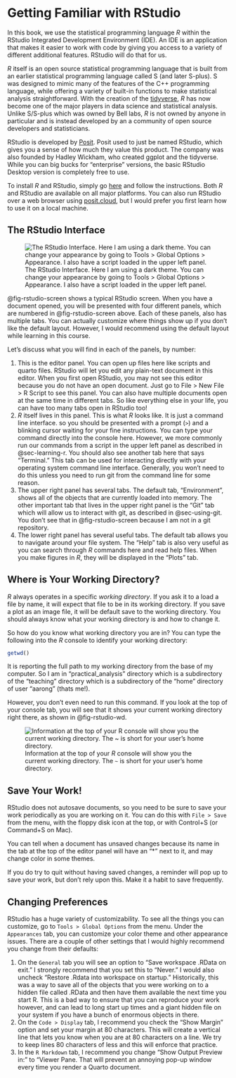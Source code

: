 # Getting Familiar with RStudio {#sec-familiar-rstudio}

In this book, we use the statistical programming language *R* within the RStudio Integrated Development Environment (IDE). An IDE is an application that makes it easier to work with code by giving you access to a variety of different additional features. RStudio will do that for us. 

*R* itself is an open source statistical programming language that is built from an earlier statistical programming language called S (and later S-plus). S was designed to mimic many of the features of the C++ programming language, while offering a variety of built-in functions to make statistical analysis straightforward. With the creation of the [tidyverse](https://www.tidyverse.org/), *R* has now become one of the major players in data science and statistical analysis. Unlike S/S-plus which was owned by Bell labs, *R* is not owned by anyone in particular and is instead developed by an a community of open source developers and statisticians.

RStudio is developed by [Posit](https://posit.co/). Posit used to just be named RStudio, which gives you a sense of how much they value this product. The company was also founded by Hadley Wickham, who created ggplot and the tidyverse. While you can big bucks for "enterprise" versions, the basic RStudio Desktop version is completely free to use. 

To install *R* and RStudio, simply go [here](https://posit.co/download/rstudio-desktop/) and follow the instructions. Both *R* and RStudio are available on all major platforms. You can also run RStudio over a web browser using [posit.cloud](https://posit.cloud/), but I would prefer you first learn how to use it on a local machine. 

## The RStudio Interface

![The RStudio Interface. Here I am using a dark theme. You can change your appearance by going to Tools > Global Options > Appearance. I also have a script loaded in the upper left panel.](../images/rstudio_screen.png){#fig-rstudio-screen}

@fig-rstudio-screen shows a typical RStudio screen. When you have a document opened, you will be presented with four different panels, which are numbered in @fig-rstudio-screen above. Each of these panels, also has multiple tabs. You can actually customize where things show up if you don't like the default layout. However, I would recommend using the default layout while learning in this course. 

Let's discuss what you will find in each of the panels, by number:

1. This is the editor panel. You can open up files here like scripts and quarto files. RStudio will let you edit any plain-text document in this editor. When you first open RStudio, you may not see this editor because you do not have an open document. Just go to File > New File > R Script to see this panel. You can also have multiple documents open at the same time in different tabs. So like everything else in your life, you can have too many tabs open in RStudio too!
2. *R* itself lives in this panel. This is what *R* looks like. It is just a command line interface. so you should be presented with a prompt (`>`) and a blinking cursor waiting for your fine instructions. You can type your command directly into the console here. However, we more commonly run our commands from a script in the upper left panel as described in @sec-learning-r. You should also see another tab here that says "Terminal." This tab can be used for interacting directly with your operating system command line interface. Generally, you won't need to do this unless you need to run git from the command line for some reason.
3. The upper right panel has several tabs. The default tab, "Environment", shows all of the objects that are currently loaded into memory. The other important tab that lives in the upper right panel is the "Git" tab which will allow us to interact with git, as described in @sec-using-git. You don't see that in @fig-rstudio-screen because I am not in a git repository.
4. The lower right panel has several useful tabs. The default tab allows you to navigate around your file system. The "Help" tab is also very useful as you can search through *R* commands here and read help files. When you make figures in *R*, they will be displayed in the "Plots" tab. 


## Where is Your Working Directory?

*R* always operates in a specific *working directory*. If you ask it to a load a file by name, it will expect that file to be in its working directory. If you save a plot as an image file, it will be default save to the working directory. You should always know what your working directory is and how to change it.

So how do you know what working directory you are in? You can type the following into the *R* console to identify your working directory:

```r
getwd()
```

It is reporting the full path to my working directory from the base of my computer. So I am in "practical_analysis" directory which is a subdirectory of the "teaching" directory which is a subdirectory of the "home" directory of user "aarong" (thats me!). 

However, you don't even need to run this command. If you look at the top of your console tab, you will see that it shows your current working directory right there, as shown in @fig-rstudio-wd.

![Information at the top of your *R* console will show you the current working directory. The `~` is short for your user's home directory.](../images/rstudio_wd.png){#fig-rstudio-wd}

## Save Your Work!

RStudio does not autosave documents, so you need to be sure to save your work periodically as you are working on it. You can do this with `File > Save` from the menu, with the floppy disk icon at the top, or with Control+S (or Command+S on Mac).

You can tell when a document has unsaved changes because its name in the tab at the top of the editor panel will have an "*" next to it, and may change color in some themes.

If you do try to quit without having saved changes, a reminder will pop up to save your work, but don't rely upon this. Make it a habit to save frequently.

## Changing Preferences

RStudio has a huge variety of customizability. To see all the things you can customize, go to `Tools > Global Options` from the menu. Under the `Appearances` tab, you can customize your color theme and other appearance issues. There are a couple of other settings that I would highly recommend you change from their defaults:

1. On the `General` tab you will see an option to "Save workspace .RData on exit." I strongly recommend that you set this to "Never." I would also uncheck "Restore .Rdata into workspace on startup." Historically, this was a way to save all of the objects that you were working on to a hidden file called .RData and then have them available the next time you start R. This is a bad way to ensure that you can reproduce your work however, and can lead to long start up times and a giant hidden file on your system if you have a bunch of enormous objects in there.
2. On the `Code > Display` tab, I recommend you check the "Show Margin" option and set your margin at 80 characters. This will create a vertical line that lets you know when you are at 80 characters on a line. We try to keep lines 80 characters of less and this will enforce that practice.
3. In the `R Markdown` tab, I recommend you change "Show Output Preview in:" to "Viewer Pane. That will prevent an annoying pop-up window every time you render a Quarto document.